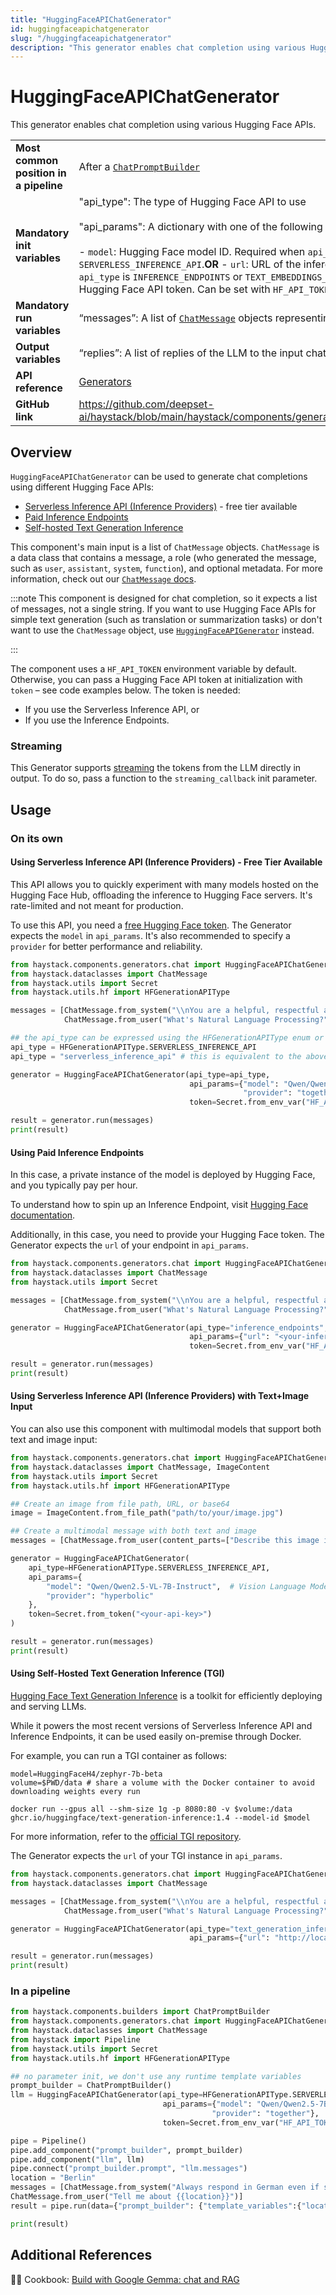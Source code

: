 ```yaml
---
title: "HuggingFaceAPIChatGenerator"
id: huggingfaceapichatgenerator
slug: "/huggingfaceapichatgenerator"
description: "This generator enables chat completion using various Hugging Face APIs."
---
```


# HuggingFaceAPIChatGenerator

This generator enables chat completion using various Hugging Face APIs.

|  |  |
| --- | --- |
| **Most common position in a pipeline** | After a [`ChatPromptBuilder`](../builders/chatpromptbuilder.mdx)  |
| **Mandatory init variables** | "api_type": The type of Hugging Face API to use  <br /> <br />"api_params": A dictionary with one of the following keys:  <br /> <br />- `model`: Hugging Face model ID. Required when `api_type` is `SERVERLESS_INFERENCE_API`.**OR** - `url`: URL of the inference endpoint. Required when `api_type` is `INFERENCE_ENDPOINTS` or `TEXT_EMBEDDINGS_INFERENCE`."token": The Hugging Face API token. Can be set with `HF_API_TOKEN` or `HF_TOKEN` env var. |
| **Mandatory run variables** | “messages”: A list of [`ChatMessage`](/docs/data-classes#chatmessage)  objects representing the chat |
| **Output variables** | “replies”: A list of replies of the LLM to the input chat |
| **API reference** | [Generators](/reference/generators-api) |
| **GitHub link** | https://github.com/deepset-ai/haystack/blob/main/haystack/components/generators/chat/hugging_face_api.py |

## Overview

`HuggingFaceAPIChatGenerator` can be used to generate chat completions using different Hugging Face APIs:

- [Serverless Inference API (Inference Providers)](https://huggingface.co/docs/inference-providers) - free tier available
- [Paid Inference Endpoints](https://huggingface.co/inference-endpoints)
- [Self-hosted Text Generation Inference](https://github.com/huggingface/text-generation-inference)

This component's main input is a list of `ChatMessage` objects. `ChatMessage` is a data class that contains a message, a role (who generated the message, such as `user`, `assistant`, `system`, `function`), and optional metadata. For more information, check out our [`ChatMessage` docs](/docs/chatmessage).

:::note
This component is designed for chat completion, so it expects a list of messages, not a single string. If you want to use Hugging Face APIs for simple text generation (such as translation or summarization tasks) or don't want to use the `ChatMessage` object, use [`HuggingFaceAPIGenerator`](/docs/huggingfaceapigenerator) instead.

:::

The component uses a `HF_API_TOKEN` environment variable by default. Otherwise, you can pass a Hugging Face API token at initialization with `token` – see code examples below.
The token is needed:

- If you use the Serverless Inference API, or
- If you use the Inference Endpoints.

### Streaming

This Generator supports [streaming](/docs/choosing-the-right-generator#streaming-support) the tokens from the LLM directly in output. To do so, pass a function to the `streaming_callback` init parameter.

## Usage

### On its own

#### Using Serverless Inference API (Inference Providers) - Free Tier Available

This API allows you to quickly experiment with many models hosted on the Hugging Face Hub, offloading the inference to Hugging Face servers. It's rate-limited and not meant for production.

To use this API, you need a [free Hugging Face token](https://huggingface.co/settings/tokens).
The Generator expects the `model` in `api_params`. It's also recommended to specify a `provider` for better performance and reliability.

```python
from haystack.components.generators.chat import HuggingFaceAPIChatGenerator
from haystack.dataclasses import ChatMessage
from haystack.utils import Secret
from haystack.utils.hf import HFGenerationAPIType

messages = [ChatMessage.from_system("\\nYou are a helpful, respectful and honest assistant"),
            ChatMessage.from_user("What's Natural Language Processing?")]

## the api_type can be expressed using the HFGenerationAPIType enum or as a string
api_type = HFGenerationAPIType.SERVERLESS_INFERENCE_API
api_type = "serverless_inference_api" # this is equivalent to the above

generator = HuggingFaceAPIChatGenerator(api_type=api_type,
                                        api_params={"model": "Qwen/Qwen2.5-7B-Instruct",
                                                    "provider": "together"},
                                        token=Secret.from_env_var("HF_API_TOKEN"))

result = generator.run(messages)
print(result)
```

#### Using Paid Inference Endpoints

In this case, a private instance of the model is deployed by Hugging Face, and you typically pay per hour.

To understand how to spin up an Inference Endpoint, visit [Hugging Face documentation](https://huggingface.co/inference-endpoints/dedicated).

Additionally, in this case, you need to provide your Hugging Face token.
The Generator expects the `url` of your endpoint in `api_params`.

```python
from haystack.components.generators.chat import HuggingFaceAPIChatGenerator
from haystack.dataclasses import ChatMessage
from haystack.utils import Secret

messages = [ChatMessage.from_system("\\nYou are a helpful, respectful and honest assistant"),
            ChatMessage.from_user("What's Natural Language Processing?")]

generator = HuggingFaceAPIChatGenerator(api_type="inference_endpoints",
                                        api_params={"url": "<your-inference-endpoint-url>"},
                                        token=Secret.from_env_var("HF_API_TOKEN"))

result = generator.run(messages)
print(result)
```

#### Using Serverless Inference API (Inference Providers) with Text+Image Input

You can also use this component with multimodal models that support both text and image input:

```python
from haystack.components.generators.chat import HuggingFaceAPIChatGenerator
from haystack.dataclasses import ChatMessage, ImageContent
from haystack.utils import Secret
from haystack.utils.hf import HFGenerationAPIType

## Create an image from file path, URL, or base64
image = ImageContent.from_file_path("path/to/your/image.jpg")

## Create a multimodal message with both text and image
messages = [ChatMessage.from_user(content_parts=["Describe this image in detail", image])]

generator = HuggingFaceAPIChatGenerator(
    api_type=HFGenerationAPIType.SERVERLESS_INFERENCE_API,
    api_params={
        "model": "Qwen/Qwen2.5-VL-7B-Instruct",  # Vision Language Model
        "provider": "hyperbolic"
    },
    token=Secret.from_token("<your-api-key>")
)

result = generator.run(messages)
print(result)
```

#### Using Self-Hosted Text Generation Inference (TGI)

[Hugging Face Text Generation Inference](https://github.com/huggingface/text-generation-inference) is a toolkit for efficiently deploying and serving LLMs.

While it powers the most recent versions of Serverless Inference API and Inference Endpoints, it can be used easily on-premise through Docker.

For example, you can run a TGI container as follows:

```shell
model=HuggingFaceH4/zephyr-7b-beta
volume=$PWD/data # share a volume with the Docker container to avoid downloading weights every run

docker run --gpus all --shm-size 1g -p 8080:80 -v $volume:/data ghcr.io/huggingface/text-generation-inference:1.4 --model-id $model
```

For more information, refer to the [official TGI repository](https://github.com/huggingface/text-generation-inference).

The Generator expects the `url` of your TGI instance in `api_params`.

```python
from haystack.components.generators.chat import HuggingFaceAPIChatGenerator
from haystack.dataclasses import ChatMessage

messages = [ChatMessage.from_system("\\nYou are a helpful, respectful and honest assistant"),
            ChatMessage.from_user("What's Natural Language Processing?")]

generator = HuggingFaceAPIChatGenerator(api_type="text_generation_inference",
                                        api_params={"url": "http://localhost:8080"})

result = generator.run(messages)
print(result)
```

### In a pipeline

```python
from haystack.components.builders import ChatPromptBuilder
from haystack.components.generators.chat import HuggingFaceAPIChatGenerator
from haystack.dataclasses import ChatMessage
from haystack import Pipeline
from haystack.utils import Secret
from haystack.utils.hf import HFGenerationAPIType

## no parameter init, we don't use any runtime template variables
prompt_builder = ChatPromptBuilder()
llm = HuggingFaceAPIChatGenerator(api_type=HFGenerationAPIType.SERVERLESS_INFERENCE_API,
                                  api_params={"model": "Qwen/Qwen2.5-7B-Instruct",
                                             "provider": "together"},
                                  token=Secret.from_env_var("HF_API_TOKEN"))

pipe = Pipeline()
pipe.add_component("prompt_builder", prompt_builder)
pipe.add_component("llm", llm)
pipe.connect("prompt_builder.prompt", "llm.messages")
location = "Berlin"
messages = [ChatMessage.from_system("Always respond in German even if some input data is in other languages."),
ChatMessage.from_user("Tell me about {{location}}")]
result = pipe.run(data={"prompt_builder": {"template_variables":{"location": location}, "template": messages}})

print(result)
```

## Additional References

:cook: Cookbook: [Build with Google Gemma: chat and RAG](https://haystack.deepset.ai/cookbook/gemma_chat_rag)
